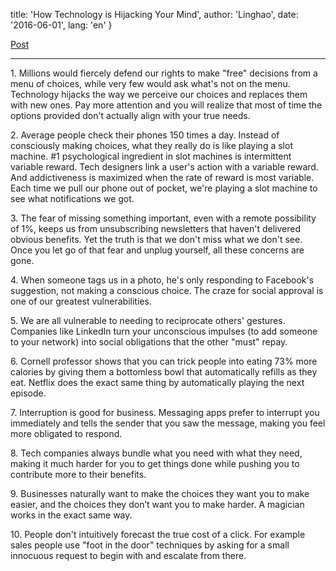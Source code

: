 
  title: 'How Technology is Hijacking Your Mind',
  author: 'Linghao',
  date: '2016-06-01',
  lang: 'en'
}


<!-- content start here -->

[Post](https://medium.com/thrive-global/how-technology-hijacks-peoples-minds-from-a-magician-and-google-s-design-ethicist-56d62ef5edf3)

---

1\. Millions would fiercely defend our rights to make "free" decisions from a menu of choices, while very few would ask what's not on the menu. Technology hijacks the way we perceive our choices and replaces them with new ones. Pay more attention and you will realize that most of time the options provided don't actually align with your true needs.

2\. Average people check their phones 150 times a day. Instead of consciously making choices, what they really do is like playing a slot machine. #1 psychological ingredient in slot machines is intermittent variable reward. Tech designers link a user's action with a variable reward. And addictiveness is maximized when the rate of reward is most variable. Each time we pull our phone out of pocket, we're playing a slot machine to see what notifications we got.

3\. The fear of missing something important, even with a remote possibility of 1%, keeps us from unsubscribing newsletters that haven't delivered obvious benefits. Yet the truth is that we don't miss what we don't see. Once you let go of that fear and unplug yourself, all these concerns are gone.

4\. When someone tags us in a photo, he's only responding to Facebook's suggestion, not making a conscious choice. The craze for social approval is one of our greatest vulnerabilities.

5\. We are all vulnerable to needing to reciprocate others' gestures. Companies like LinkedIn turn your unconscious impulses (to add someone to your network) into social obligations that the other "must" repay.

6\. Cornell professor shows that you can trick people into eating 73% more calories by giving them a bottomless bowl that automatically refills as they eat. Netflix does the exact same thing by automatically playing the next episode.

7\. Interruption is good for business. Messaging apps prefer to interrupt you immediately and tells the sender that you saw the message, making you feel more obligated to respond.

8\. Tech companies always bundle what you need with what they need, making it much harder for you to get things done while pushing you to contribute more to their benefits.

9\. Businesses naturally want to make the choices they want you to make easier, and the choices they don’t want you to make harder. A magician works in the exact same way.

10\. People don't intuitively forecast the true cost of a click. For example sales people use "foot in the door" techniques by asking for a small innocuous request to begin with and escalate from there.